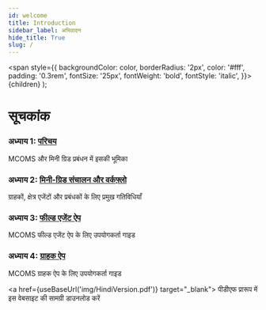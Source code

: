 ```yaml
---
id: welcome
title: Introduction
sidebar_label: अभिवादन
hide_title: True
slug: /
---
```


  <span
    style={{
      backgroundColor: color,
      borderRadius: '2px',
      color: '#fff',
      padding: '0.3rem',
      fontSize: '25px',
      fontWeight: 'bold',
      fontStyle: 'italic',
    }}>
    {children}
  </span>
);

# सूचकांक

### अध्याय 1: [परिचय](./chapter1/chap1.1_operationalchallenges.mdx)
MCOMS और मिनी ग्रिड प्रबंधन में इसकी भूमिका

### अध्याय 2: [मिनी-ग्रिड संचालन और वर्कफ़्लो](./chapter2/chap2.1_IntroOpActivity.md)
ग्राहकों, क्षेत्र एजेंटों और प्रबंधकों के लिए प्रमुख गतिविधियाँ

### अध्याय 3: [फील्ड एजेंट ऐप](./chapter3/chap3.1_Introduction.md)
MCOMS फील्ड एजेंट ऐप के लिए उपयोगकर्ता गाइड

### अध्याय 4: [ग्राहक ऐप](./chapter4/chap4.1_Introduction.md)
MCOMS ग्राहक ऐप के लिए उपयोगकर्ता गाइड

<a href={useBaseUrl('img/HindiVersion.pdf')} target="_blank">
 <Highlight color="#1877F2"> पीडीएफ प्रारूप में इस वेबसाइट की सामग्री डाउनलोड करें </Highlight>
</a>

<!--
<div
  dangerouslySetInnerHTML={{
    __html: `
	<div style="position: relative; padding-bottom: 56.25%;height: 0;">
		<iframe 
			src="https://www.youtube.com/embed/LuVEObtXJy8" 
			frameborder="0" 
			allowfullscreen="" 
			style=" position: absolute; 
			top: 0px; left: 0px; width: 100%; height: 100%;">
		</iframe>
	</div>
    `,
  }}
/> -->
